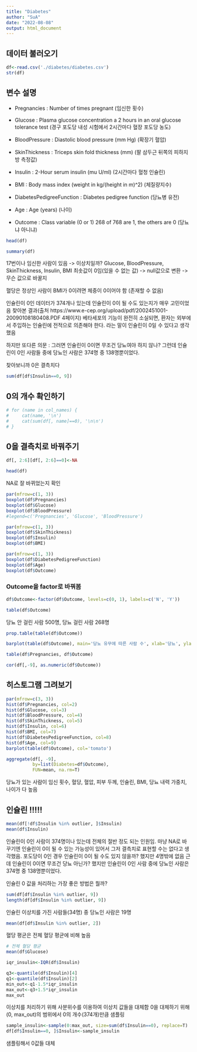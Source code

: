 ```yaml
---
title: "Diabetes"
author: "SuA"
date: "2022-08-08"
output: html_document
---
```



## 데이터 불러오기

```r
df<-read.csv('./diabetes/diabetes.csv')
str(df)
```

## 변수 설명
- Pregnancies : Number of times pregnant (임신한 횟수)
- Glucose : Plasma glucose concentration a 2 hours in an oral glucose tolerance test
	       (경구 포도당 내성 시험에서 2시간마다 혈장 포도당 농도)
	  
- BloodPressure : Diastolic blood pressure (mm Hg)
	             (확장기 혈압)
- SkinThickness : Triceps skin fold thickness (mm)
	             (팔 삼두근 뒤쪽의 피하지방 측정값)
- Insulin : 2-Hour serum insulin (mu U/ml)
       	   (2시간마다 혈청 인슐린)
- BMI : Body mass index (weight in kg/(height in m)^2)
        (체질량지수) 
- DiabetesPedigreeFunction : Diabetes pedigree function
			                (당뇨병 유전)
- Age : Age (years)
       (나이)
- Outcome : Class variable (0 or 1) 268 of 768 are 1, the others are 0
	       (당뇨냐 아니냐)

```r
head(df)
```

```r
summary(df)
```
17번이나 임신한 사람이 있음 -> 이상치일까?
Glucose, BloodPressure, SkinThickness, Insulin, BMI 최솟값이 0임(있을 수 없는 값) -> null값으로 변환 -> 무슨 값으로 바꿀지

혈당은 정상인 사람이 
BMI가 0이려면 체중이 0이어야 함 (존재할 수 없음)

인슐린이 0인 데이터가 374개나 있는데 인슐린이 0이 될 수도 있는지가 매우 고민이었음
찾아본 결과(출처 https://www.e-cep.org/upload/pdf/2002451001-20090108180408.PDF 4페이지)
베타세포의 기능이 완전히 소실되면, 환자는 외부에서 주입하는 인슐린에 전적으로 의존해야 한다.
라는 말이 인슐린이 0일 수 있다고 생각했음

하지만 또다른 의문 : 그러면 인슐린이 0이면 무조건 당뇨여야 하지 않나?
그런데 인슐린이 0인 사람들 중에 당뇨인 사람은 374명 중 138명뿐이었다.

찾아보니까 0은 결측치다


```r
sum(df[df$Insulin==0, 9])
```


## 0의 개수 확인하기
```r
# for (name in col_names) {
#     cat(name, '\n')
#     cat(sum(df[, name]==0), '\n\n')
# }
```

## 0을 결측치로 바꿔주기
```r
df[, 2:6][df[, 2:6]==0]<-NA
```

```r
head(df)
```
NA로 잘 바뀌었는지 확인

```r
par(mfrow=c(1, 3))
boxplot(df$Pregnancies)
boxplot(df$Glucose)
boxplot(df$BloodPressure)
#legend=c('Pregnancies', 'Glucose', 'BloodPressure')
```
```r
par(mfrow=c(1, 3))
boxplot(df$SkinThickness)
boxplot(df$Insulin)
boxplot(df$BMI)
```

```r
par(mfrow=c(1, 3))
boxplot(df$DiabetesPedigreeFunction)
boxplot(df$Age)
boxplot(df$Outcome)
```


### Outcome을 factor로 바꿔봄
```r
df$Outcome<-factor(df$Outcome, levels=c(0, 1), labels=c('N', 'Y'))
```
```r
table(df$Outcome)
```
당뇨 안 걸린 사람 500명, 당뇨 걸린 사람 268명

```r
prop.table(table(df$Outcome))
```


```r
barplot(table(df$Outcome), main='당뇨 유무에 따른 사람 수', xlab='당뇨', ylab='사람 수', col=c('tomato', 'steelblue'))
```


```r
table(df$Pregnancies, df$Outcome)
```
```r
cor(df[,-9], as.numeric(df$Outcome))
```

## 히스토그램 그려보기
```r
par(mfrow=c(3, 3))
hist(df$Pregnancies, col=2)
hist(df$Glucose, col=3)
hist(df$BloodPressure, col=4)
hist(df$SkinThickness, col=5)
hist(df$Insulin, col=6)
hist(df$BMI, col=7)
hist(df$DiabetesPedigreeFunction, col=8)
hist(df$Age, col=9)
barplot(table(df$Outcome), col='tomato')

```


```r
aggregate(df[, -9],
          by=list(Diabetes=df$Outcome),
          FUN=mean, na.rm=T)
```
당뇨가 있는 사람이 임신 횟수, 혈당, 혈압, 피부 두께, 인슐린, BMI, 당뇨 내력 가중치, 나이가 다 높음



## 인슐린 !!!!!
```r
mean(df[!df$Insulin %in% outlier, ]$Insulin)
mean(df$Insulin)
```
인슐린이 0인 사람이 374명이나 있는데 전체의 절반 정도 되는 인원임.
마냥 NA로 바꾸기엔 인슐린이 0이 될 수 있는 가능성이 있어서
그저 결측치로 표현할 수는 없다고 생각했음.
포도당이 0인 경우 인슐린이 0이 될 수도 있지 않을까? 했지만 4명밖에 없음
근데 인슐린이 0이면 무조건 당뇨 아닌가? 했지만
인슐린이 0인 사람 중에 당뇨인 사람은 374명 중 138명뿐이었다.

인슐린 0 값을 처리하는 가장 좋은 방법은 뭘까?

```r
sum(df[df$Insulin %in% outlier, 9])
length(df[df$Insulin %in% outlier, 9])
```
인슐린 이상치를 가진 사람들(34명) 중 당뇨인 사람은 19명
```r
mean(df[df$Insulin %in% outlier, 2])
```
혈당 평균은 전체 혈당 평균에 비해 높음

```r
# 전체 혈당 평균
mean(df$Glucose)
```

```r
iqr_insulin<-IQR(df$Insulin)

q3<-quantile(df$Insulin)[4]
q1<-quantile(df$Insulin)[2]
min_out<-q1-1.5*iqr_insulin
max_out<-q3+1.5*iqr_insulin
max_out
```
이상치를 처리하기 위해 사분위수를 이용하여 이상치 값들을 대체함
0을 대체하기 위해 (0, max_out)의 범위에서 0의 개수(374개)만큼 샘플링


```r
sample_insulin<-sample(0:max_out, size=sum(df$Insulin==0), replace=T)
df[df$Insulin==0, ]$Insulin<-sample_insulin
```
샘플링해서 0값들 대체


```r

```

```r

```

